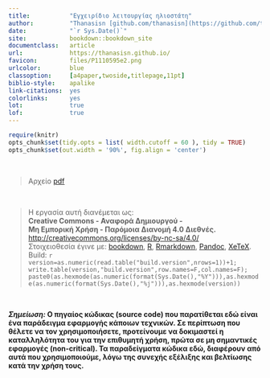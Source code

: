 ```yaml
---
title:           "Εγχειρίδιο λειτουργίας ηλιοστάτη"
author:          "Thanasisn [github.com/thanasisn](https://github.com/thanasisn)"
date:            "`r Sys.Date()`"
site:            bookdown::bookdown_site
documentclass:   article
url:             https://thanasisn.github.io/
favicon:         files/P1110595e2.png
urlcolor:        blue
classoption:     [a4paper,twoside,titlepage,11pt]
biblio-style:    apalike
link-citations:  yes
colorlinks:      yes
lot:             true
lof:             true
---
```


```r
require(knitr)
opts_chunk$set(tidy.opts = list( width.cutoff = 60 ), tidy = TRUE)
opts_chunk$set(out.width = '90%', fig.align = 'center')
```

\newpage

\  
\vfill
\  

>  Αρχείο [pdf](https://thanasisn.github.io/Tracker_manual/LAP_tracker_manual.pdf)

\  
\vfill
\  

>  Η εργασία αυτή διανέμεται ως:\
>  **Creative Commons - Αναφορά Δημιουργού -**\
>  **Μη Εμπορική Χρήση - Παρόμοια Διανομή 4.0 Διεθνές.**\
>  [http://creativecommons.org/licenses/by-nc-sa/4.0/](http://creativecommons.org/licenses/by-nc-sa/4.0/)\
>  Στοιχειοθεσία έγινε με: [bookdown](https://bookdown.org/), [R](https://www.r-project.org/), [Rmarkdown](http://rmarkdown.rstudio.com/), [Pandoc](https://pandoc.org/), [XeTeX](http://xetex.sourceforge.net/).\
>  Build: `r version=as.numeric(read.table("build.version",nrows=1))+1; write.table(version,"build.version",row.names=F,col.names=F); paste0(as.hexmode(as.numeric(format(Sys.Date(),"%Y"))),as.hexmode(as.numeric(format(Sys.Date(),"%j"))),as.hexmode(version)) `

\  
\vfill
\  


**_Σημείωση:_ Ο πηγαίος κώδικας (source code) που παρατίθεται εδώ είναι ένα
παράδειγμα εφαρμογής κάποιων τεχνικών. Σε περίπτωση που θέλετε να τον
χρησιμοποιήσετε, προτείνουμε να δοκιμαστεί η καταλληλότητα του για την επιθυμητή
χρήση, πρώτα σε μη σημαντικές εφαρμογές (non-critical). Τα παραδείγματα κώδικα εδώ,
διαφέρουν από αυτά που χρησιμοποιούμε, λόγω της συνεχής εξέλιξης και βελτίωσης κατά
την χρήση τους.**

